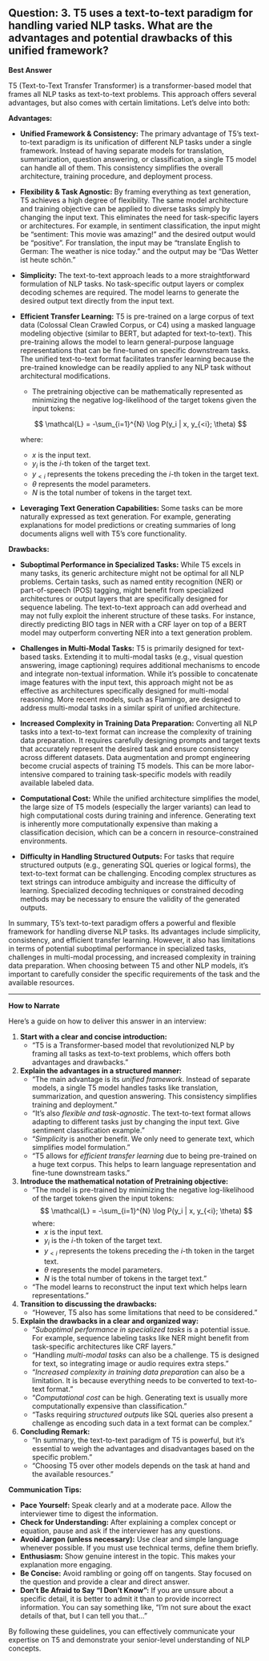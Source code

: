 ## Question: 3. T5 uses a text-to-text paradigm for handling varied NLP tasks. What are the advantages and potential drawbacks of this unified framework?

**Best Answer**

T5 (Text-to-Text Transfer Transformer) is a transformer-based model that frames all NLP tasks as text-to-text problems.  This approach offers several advantages, but also comes with certain limitations. Let's delve into both:

**Advantages:**

*   **Unified Framework & Consistency:** The primary advantage of T5's text-to-text paradigm is its unification of different NLP tasks under a single framework.  Instead of having separate models for translation, summarization, question answering, or classification, a single T5 model can handle all of them.  This consistency simplifies the overall architecture, training procedure, and deployment process.

*   **Flexibility & Task Agnostic:**  By framing everything as text generation, T5 achieves a high degree of flexibility. The same model architecture and training objective can be applied to diverse tasks simply by changing the input text. This eliminates the need for task-specific layers or architectures.  For example, in sentiment classification, the input might be "sentiment: This movie was amazing!" and the desired output would be "positive". For translation, the input may be "translate English to German: The weather is nice today." and the output may be "Das Wetter ist heute schön."

*   **Simplicity:**  The text-to-text approach leads to a more straightforward formulation of NLP tasks. No task-specific output layers or complex decoding schemes are required. The model learns to generate the desired output text directly from the input text.

*   **Efficient Transfer Learning:** T5 is pre-trained on a large corpus of text data (Colossal Clean Crawled Corpus, or C4) using a masked language modeling objective (similar to BERT, but adapted for text-to-text). This pre-training allows the model to learn general-purpose language representations that can be fine-tuned on specific downstream tasks. The unified text-to-text format facilitates transfer learning because the pre-trained knowledge can be readily applied to any NLP task without architectural modifications.
    *   The pretraining objective can be mathematically represented as minimizing the negative log-likelihood of the target tokens given the input tokens:

    $$ \mathcal{L} = -\sum_{i=1}^{N} \log P(y_i | x, y_{<i}; \theta) $$

    where:
    * $x$ is the input text.
    * $y_i$ is the $i$-th token of the target text.
    * $y_{<i}$ represents the tokens preceding the $i$-th token in the target text.
    * $\theta$ represents the model parameters.
    * $N$ is the total number of tokens in the target text.

*   **Leveraging Text Generation Capabilities:** Some tasks can be more naturally expressed as text generation. For example, generating explanations for model predictions or creating summaries of long documents aligns well with T5's core functionality.

**Drawbacks:**

*   **Suboptimal Performance in Specialized Tasks:** While T5 excels in many tasks, its generic architecture might not be optimal for all NLP problems. Certain tasks, such as named entity recognition (NER) or part-of-speech (POS) tagging, might benefit from specialized architectures or output layers that are specifically designed for sequence labeling. The text-to-text approach can add overhead and may not fully exploit the inherent structure of these tasks. For instance, directly predicting BIO tags in NER with a CRF layer on top of a BERT model may outperform converting NER into a text generation problem.

*   **Challenges in Multi-Modal Tasks:** T5 is primarily designed for text-based tasks. Extending it to multi-modal tasks (e.g., visual question answering, image captioning) requires additional mechanisms to encode and integrate non-textual information. While it's possible to concatenate image features with the input text, this approach might not be as effective as architectures specifically designed for multi-modal reasoning. More recent models, such as Flamingo, are designed to address multi-modal tasks in a similar spirit of unified architecture.

*   **Increased Complexity in Training Data Preparation:** Converting all NLP tasks into a text-to-text format can increase the complexity of training data preparation. It requires carefully designing prompts and target texts that accurately represent the desired task and ensure consistency across different datasets. Data augmentation and prompt engineering become crucial aspects of training T5 models. This can be more labor-intensive compared to training task-specific models with readily available labeled data.

*   **Computational Cost:** While the unified architecture simplifies the model, the large size of T5 models (especially the larger variants) can lead to high computational costs during training and inference. Generating text is inherently more computationally expensive than making a classification decision, which can be a concern in resource-constrained environments.

*   **Difficulty in Handling Structured Outputs:** For tasks that require structured outputs (e.g., generating SQL queries or logical forms), the text-to-text format can be challenging. Encoding complex structures as text strings can introduce ambiguity and increase the difficulty of learning. Specialized decoding techniques or constrained decoding methods may be necessary to ensure the validity of the generated outputs.

In summary, T5's text-to-text paradigm offers a powerful and flexible framework for handling diverse NLP tasks. Its advantages include simplicity, consistency, and efficient transfer learning. However, it also has limitations in terms of potential suboptimal performance in specialized tasks, challenges in multi-modal processing, and increased complexity in training data preparation. When choosing between T5 and other NLP models, it's important to carefully consider the specific requirements of the task and the available resources.

---

**How to Narrate**

Here's a guide on how to deliver this answer in an interview:

1.  **Start with a clear and concise introduction:**
    *   "T5 is a Transformer-based model that revolutionized NLP by framing all tasks as text-to-text problems, which offers both advantages and drawbacks."

2.  **Explain the advantages in a structured manner:**
    *   "The main advantage is its *unified framework*. Instead of separate models, a single T5 model handles tasks like translation, summarization, and question answering. This consistency simplifies training and deployment."
    *   "It's also *flexible and task-agnostic*. The text-to-text format allows adapting to different tasks just by changing the input text. Give sentiment classification example."
    *   "*Simplicity* is another benefit. We only need to generate text, which simplifies model formulation."
    *   "T5 allows for *efficient transfer learning* due to being pre-trained on a huge text corpus. This helps to learn language representation and fine-tune downstream tasks."

3.  **Introduce the mathematical notation of Pretraining objective:**
    *   "The model is pre-trained by minimizing the negative log-likelihood of the target tokens given the input tokens:
    $$ \mathcal{L} = -\sum_{i=1}^{N} \log P(y_i | x, y_{<i}; \theta) $$
    where:
        *   $x$ is the input text.
        *   $y_i$ is the $i$-th token of the target text.
        *   $y_{<i}$ represents the tokens preceding the $i$-th token in the target text.
        *   $\theta$ represents the model parameters.
        *   $N$ is the total number of tokens in the target text."
    *   "The model learns to reconstruct the input text which helps learn representations."

4.  **Transition to discussing the drawbacks:**
    *   "However, T5 also has some limitations that need to be considered."

5.  **Explain the drawbacks in a clear and organized way:**
    *   "*Suboptimal performance in specialized tasks* is a potential issue. For example, sequence labeling tasks like NER might benefit from task-specific architectures like CRF layers."
    *   "Handling *multi-modal tasks* can also be a challenge. T5 is designed for text, so integrating image or audio requires extra steps."
    *   "*Increased complexity in training data preparation* can also be a limitation. It is because everything needs to be converted to text-to-text format."
    *   "*Computational cost* can be high. Generating text is usually more computationally expensive than classification."
    *   "Tasks requiring *structured outputs* like SQL queries also present a challenge as encoding such data in a text format can be complex."

6.  **Concluding Remark:**
    *   "In summary, the text-to-text paradigm of T5 is powerful, but it's essential to weigh the advantages and disadvantages based on the specific problem."
    *   "Choosing T5 over other models depends on the task at hand and the available resources."

**Communication Tips:**

*   **Pace Yourself:** Speak clearly and at a moderate pace. Allow the interviewer time to digest the information.
*   **Check for Understanding:** After explaining a complex concept or equation, pause and ask if the interviewer has any questions.
*   **Avoid Jargon (unless necessary):** Use clear and simple language whenever possible. If you must use technical terms, define them briefly.
*   **Enthusiasm:** Show genuine interest in the topic. This makes your explanation more engaging.
*   **Be Concise:** Avoid rambling or going off on tangents. Stay focused on the question and provide a clear and direct answer.
*   **Don't Be Afraid to Say "I Don't Know":** If you are unsure about a specific detail, it is better to admit it than to provide incorrect information. You can say something like, "I'm not sure about the exact details of that, but I can tell you that..."

By following these guidelines, you can effectively communicate your expertise on T5 and demonstrate your senior-level understanding of NLP concepts.
